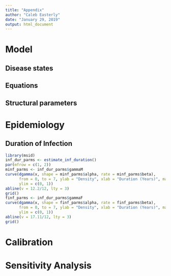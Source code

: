 ```yaml
---
title: "Appendix"
author: "Caleb Easterly"
date: "January 29, 2019"
output: html_document
---
```


# Model

## Disease states

## Equations

## Structural parameters

# Epidemiology

## Duration of Infection

```r
library(msid)
inf_dur_parms <- estimate_inf_duration()
par(mfrow = c(1, 2))
minf_parms <- inf_dur_parms$gammaM
curve(dgamma(x, shape = minf_parms$alpha, rate = minf_parms$beta),
      from = 0, to = 7, ylab = "Density", xlab = "Duration (Years)", main = "Male Duration of Infection",
      ylim = c(0, 1))
abline(v = 12.2/12, lty = 3)
grid()
finf_parms <- inf_dur_parms$gammaF
curve(dgamma(x, shape = finf_parms$alpha, rate = finf_parms$beta),
      from = 0, to = 7, ylab = "Density", xlab = "Duration (Years)", main = "Female Duration of Infection",
      ylim = c(0, 1))
abline(v = 17.11/12, lty = 3)
grid()
```

# Calibration

# Sensitivity Analysis

